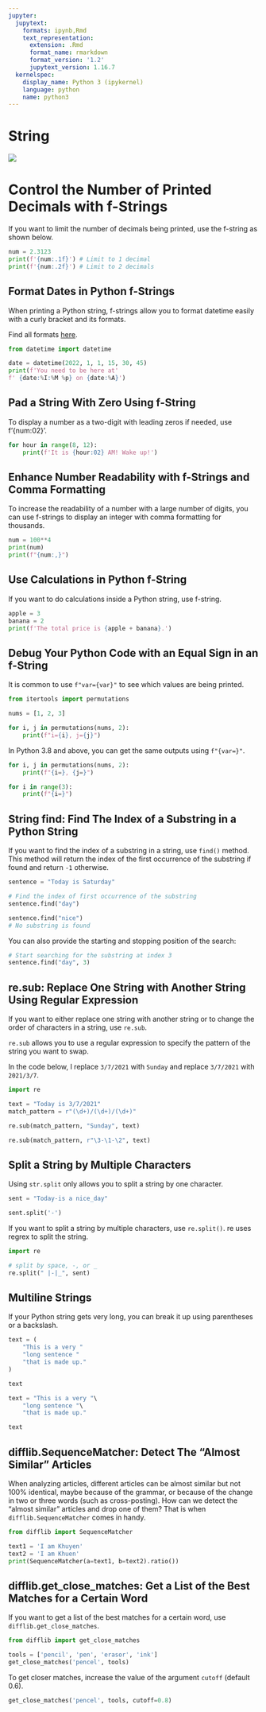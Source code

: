 ```yaml
---
jupyter:
  jupytext:
    formats: ipynb,Rmd
    text_representation:
      extension: .Rmd
      format_name: rmarkdown
      format_version: '1.2'
      jupytext_version: 1.16.7
  kernelspec:
    display_name: Python 3 (ipykernel)
    language: python
    name: python3
---
```


# String


![](../img/string.png)


# Control the Number of Printed Decimals with f-Strings


If you want to limit the number of decimals being printed, use the f-string as shown below. 

```python
num = 2.3123
print(f'{num:.1f}') # Limit to 1 decimal
print(f'{num:.2f}') # Limit to 2 decimals
```

## Format Dates in Python f-Strings


When printing a Python string, f-strings allow you to format datetime easily with a curly bracket and its formats.

Find all formats [here](https://docs.python.org/2/library/datetime.html#strftime-and-strptime-behavior).

```python
from datetime import datetime

date = datetime(2022, 1, 1, 15, 30, 45)
print(f'You need to be here at'
f' {date:%I:%M %p} on {date:%A}')
```

## Pad a String With Zero Using f-String


To display a number as a two-digit with leading zeros if needed, use f'{num:02}'.

```python
for hour in range(8, 12):
    print(f'It is {hour:02} AM! Wake up!')
```

## Enhance Number Readability with f-Strings and Comma Formatting 


To increase the readability of a number with a large number of digits, you can use f-strings to display an integer with comma formatting for thousands.

```python
num = 100**4
print(num)
print(f"{num:,}")
```

## Use Calculations in Python f-String


If you want to do calculations inside a Python string, use f-string.

```python
apple = 3
banana = 2
print(f'The total price is {apple + banana}.')
```

## Debug Your Python Code with an Equal Sign in an f-String


It is common to use `f"var={var}"` to see which values are being printed.

```python
from itertools import permutations

nums = [1, 2, 3]

for i, j in permutations(nums, 2):
    print(f"i={i}, j={j}")
```

In Python 3.8 and above, you can get the same outputs using `f"{var=}"`.

```python
for i, j in permutations(nums, 2):
    print(f"{i=}, {j=}")
```

```python
for i in range(3):
    print(f"{i=}")

```

## String find: Find The Index of a Substring in a Python String


If you want to find the index of a substring in a string, use `find()` method. This method will return the index of the first occurrence of the substring if found and return `-1` otherwise.

```python
sentence = "Today is Saturday"

# Find the index of first occurrence of the substring
sentence.find("day")
```

```python
sentence.find("nice")
# No substring is found
```

You can also provide the starting and stopping position of the search:

```python
# Start searching for the substring at index 3
sentence.find("day", 3)
```

## re.sub: Replace One String with Another String Using Regular Expression	


If you want to either replace one string with another string or to change the order of characters in a string, use `re.sub`.

`re.sub` allows you to use a regular expression to specify the pattern of the string you want to swap.

In the code below, I replace `3/7/2021` with `Sunday` and replace `3/7/2021` with `2021/3/7`.

```python
import re

text = "Today is 3/7/2021"
match_pattern = r"(\d+)/(\d+)/(\d+)"

re.sub(match_pattern, "Sunday", text)
```

```python
re.sub(match_pattern, r"\3-\1-\2", text)
```

## Split a String by Multiple Characters


Using `str.split` only allows you to split a string by one character.

```python
sent = "Today-is a nice_day"

sent.split('-')
```

If you want to split a string by multiple characters, use `re.split()`. re uses regrex to split the string.

```python
import re

# split by space, -, or _
re.split(" |-|_", sent)

```

## Multiline Strings 


If your Python string gets very long, you can break it up using parentheses or a backslash.

```python
text = (
    "This is a very "
    "long sentence "
    "that is made up."
)

text
```

```python
text = "This is a very "\
    "long sentence "\
    "that is made up."

text
```

## difflib.SequenceMatcher: Detect The “Almost Similar” Articles


When analyzing articles, different articles can be almost similar but not 100% identical, maybe because of the grammar, or because of the change in two or three words (such as cross-posting). How can we detect the “almost similar” articles and drop one of them? That is when `difflib.SequenceMatcher` comes in handy. 

```python
from difflib import SequenceMatcher

text1 = 'I am Khuyen'
text2 = 'I am Khuen'
print(SequenceMatcher(a=text1, b=text2).ratio())
```

## difflib.get_close_matches:  Get a List of the Best Matches for a Certain Word


If you want to get a list of the best matches for a certain word, use `difflib.get_close_matches`.  

```python
from difflib import get_close_matches

tools = ['pencil', 'pen', 'erasor', 'ink']
get_close_matches('pencel', tools)
```

To get closer matches, increase the value of the argument `cutoff` (default 0.6). 

```python
get_close_matches('pencel', tools, cutoff=0.8)
```
